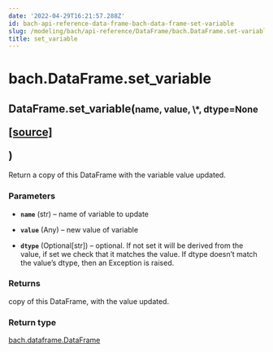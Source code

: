 ```yaml
---
date: '2022-04-29T16:21:57.288Z'
id: bach-api-reference-data-frame-bach-data-frame-set-variable
slug: /modeling/bach/api-reference/DataFrame/bach.DataFrame.set-variable/
title: set_variable
---
```


# bach.DataFrame.set_variable

<div class="method">
<h2 class="signature-class"><span class="additional-name">DataFrame.</span><span class="name">set_variable(</span><small class="parameter-list"><span class="parameter" id="name">name</span>, <span class="parameter" id="value">value</span>, <span class="parameter" id="*">\*</span>, <span class="parameter" id="dtype">dtype=None</span></small>
<span class="view-code-link">

[[source]](https://github.com/objectiv/objectiv-analytics/blob/main/bach/bach/dataframe.py)

</span>
)</h2>


<div class="content">

Return a copy of this DataFrame with the variable value updated.


### Parameters

* **`name`** (str) – name of variable to update

* **`value`** (Any) – new value of variable

* **`dtype`** (Optional[str]) – optional. If not set it will be derived from the value, if set we check that it
matches the value. If dtype doesn’t match the value’s dtype, then an Exception is raised.



### Returns

copy of this DataFrame, with the value updated.



### Return type

[bach.dataframe.DataFrame](/docs/modeling/bach/api-reference/DataFrame/bach.DataFrame/#bach.DataFrame)



</div>

</div>

